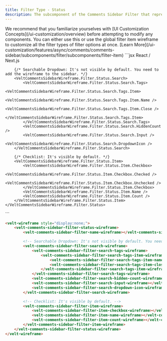 ```yaml
---
title: Filter Type - Status
description: The subcomponent of the Comments Sidebar Filter that represents the Priority filter
---
```


<Note>
We recommend that you familiarize yourselves with [UI Customization Concepts](/ui-customization/overview) before attempting to modify any components.
</Note>

<Warning>
You can either use this or use the global filter item wireframe to customize all the filter types of filter options at once. [Learn More](/ui-customization/features/async/comments/comments-sidebar/subcomponents/filter/subcomponents/filter-item)
</Warning>

<RequestExample>
```jsx React / Next.js
<VeltWireframe>
    <VeltCommentsSidebarWireframe.Filter.Status>
        <VeltCommentsSidebarWireframe.Filter.Status.Name />

        {/* Searchable Dropdown: It's not visible by default. You need to add the wireframe to the sidebar. */}
        <VeltCommentsSidebarWireframe.Filter.Status.Search>
            <VeltCommentsSidebarWireframe.Filter.Status.Search.Tags>
                <VeltCommentsSidebarWireframe.Filter.Status.Search.Tags.Item>
                    <VeltCommentsSidebarWireframe.Filter.Status.Search.Tags.Item.Name />
                    <VeltCommentsSidebarWireframe.Filter.Status.Search.Tags.Item.Close />
                </VeltCommentsSidebarWireframe.Filter.Status.Search.Tags.Item>
            </VeltCommentsSidebarWireframe.Filter.Status.Search.Tags>
            <VeltCommentsSidebarWireframe.Filter.Status.Search.HiddenCount />
            <VeltCommentsSidebarWireframe.Filter.Status.Search.Input />
            <VeltCommentsSidebarWireframe.Filter.Status.Search.DropdownIcon />
        </VeltCommentsSidebarWireframe.Filter.Status.Search>

        {/* Checklist: It's visible by default. */}
        <VeltCommentsSidebarWireframe.Filter.Status.Item>
            <VeltCommentsSidebarWireframe.Filter.Status.Item.Checkbox>
                <VeltCommentsSidebarWireframe.Filter.Status.Item.Checkbox.Checked />
                <VeltCommentsSidebarWireframe.Filter.Status.Item.Checkbox.Unchecked />
            </VeltCommentsSidebarWireframe.Filter.Status.Item.Checkbox>
            <VeltCommentsSidebarWireframe.Filter.Status.Item.Name />
            <VeltCommentsSidebarWireframe.Filter.Status.Item.Count />
        </VeltCommentsSidebarWireframe.Filter.Status.Item>
    </VeltCommentsSidebarWireframe.Filter.Status>
</VeltWireframe>
```

```HTML HTML
<velt-wireframe style="display:none;">
    <velt-comments-sidebar-filter-status-wireframe>
        <velt-comments-sidebar-filter-name-wireframe></velt-comments-sidebar-filter-name-wireframe>

        <!-- Searchable Dropdown: It's not visible by default. You need to add the wireframe to the sidebar. -->
        <velt-comments-sidebar-filter-search-wireframe>
            <velt-comments-sidebar-filter-search-tags-wireframe>
                <velt-comments-sidebar-filter-search-tags-item-wireframe>
                    <velt-comments-sidebar-filter-search-tags-item-name-wireframe></velt-comments-sidebar-filter-search-tags-item-name-wireframe>
                    <velt-comments-sidebar-filter-search-tags-item-close-wireframe></velt-comments-sidebar-filter-search-tags-item-close-wireframe>
                </velt-comments-sidebar-filter-search-tags-item-wireframe>
            </velt-comments-sidebar-filter-search-tags-wireframe>
            <velt-comments-sidebar-filter-search-hidden-count-wireframe></velt-comments-sidebar-filter-search-hidden-count-wireframe>
            <velt-comments-sidebar-filter-search-input-wireframe></velt-comments-sidebar-filter-search-input-wireframe>
            <velt-comments-sidebar-filter-search-dropdown-icon-wireframe></velt-comments-sidebar-filter-search-dropdown-icon-wireframe>
        </velt-comments-sidebar-filter-search-wireframe>

        <!-- Checklist: It's visible by default. -->
        <velt-comments-sidebar-filter-item-wireframe>
            <velt-comments-sidebar-filter-item-checkbox-wireframe></velt-comments-sidebar-filter-item-checkbox-wireframe>
            <velt-comments-sidebar-filter-item-name-wireframe></velt-comments-sidebar-filter-item-name-wireframe>
            <velt-comments-sidebar-filter-item-count-wireframe></velt-comments-sidebar-filter-item-count-wireframe>
        </velt-comments-sidebar-filter-item-wireframe>
    </velt-comments-sidebar-filter-status-wireframe>
</velt-wireframe>
```

</RequestExample>

